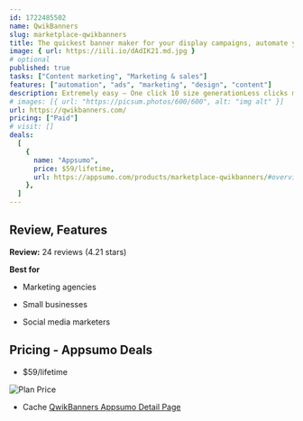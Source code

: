 ```yaml
---
id: 1722485502
name: QwikBanners
slug: marketplace-qwikbanners
title: The quickest banner maker for your display campaigns, automate your banner creation by generating 10 sizes at once
image: { url: https://iili.io/dAdIK21.md.jpg }
# optional
published: true
tasks: ["Content marketing", "Marketing & sales"]
features: ["automation", "ads", "marketing", "design", "content"]
description: Extremely easy – One click 10 size generationLess clicks more work - Create countless ad creatives in secondsHigh Performance – Pre-designed easily customizable designs for use
# images: [{ url: "https://picsum.photos/600/600", alt: "img alt" }]
url: https://qwikbanners.com/
pricing: ["Paid"]
# visit: []
deals:
  [
    {
      name: "Appsumo",
      price: $59/lifetime,
      url: https://appsumo.com/products/marketplace-qwikbanners/#overview,
    },
  ]
---
```


## Review, Features

**Review:** 24 reviews (4.21 stars)

**Best for**

- Marketing agencies

- Small businesses

- Social media marketers

## Pricing - Appsumo Deals

- $59/lifetime

<Img src="https://iili.io/dAdkL22.png" alt="Plan Price" />

- Cache [QwikBanners Appsumo Detail Page](https://iili.io/dAdvCQa.png)
